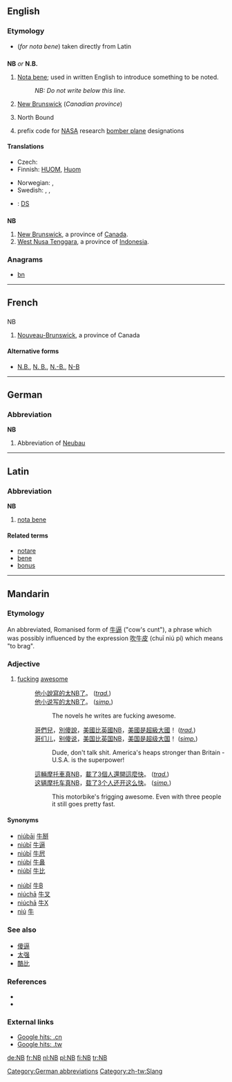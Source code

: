 {{also|Nb|N.-B.}}
==English==

===Etymology===
* (''for nota bene'') taken directly from Latin

==={{initialism}}===
'''NB''' ''or'' '''N.B.'''

# [[nota bene|Nota bene]]; used in written English to introduce something to be noted.
#: ''NB: Do not write below this line.''
# {{Canada}} [[New Brunswick]] (''Canadian province'')
# North Bound
# {{US}}{{aviation}} prefix code for [[NASA]] research [[bomber plane]] designations

====Translations====
{{trans-top|Nota bene; used in written English to introduce something to be noted}}
* Czech: {{t-|cs|pozn.}}
* Finnish: [[HUOM]], [[Huom]]
{{trans-mid}}
* Norwegian: {{t-|no|NB}},  {{t|no|Notabene}}
* Swedish: {{t|sv|OBS}}, {{t|sv|obs}}, {{t|sv|observera}}
{{trans-bottom}}

{{trans-top|New Brunswick}}
{{trans-mid}}
{{trans-bottom}}

{{trans-top|North Bound}}
{{trans-mid}}
{{trans-bottom}}

{{checktrans-top}}
{{trans-mid}}
* {{ttbc|Welsh}}: [[DS]]
{{trans-bottom}}

==={{abbreviation}}===
'''NB'''

# [[New Brunswick]], a province of [[Canada]].
# [[West Nusa Tenggara]], a province of [[Indonesia]].

===Anagrams===
* [[bn#English|bn]]

----

==French==

==={{abbreviation|French}}===
;NB

# [[Nouveau-Brunswick]], a province of Canada

====Alternative forms====
* [[N.B.]], [[N. B.]], [[N.-B.]], [[N-B]]

----

==German==

===Abbreviation===
'''NB'''

# {{context|apartment listing|lang=de}} Abbreviation of [[Neubau]]

[[Category:German abbreviations]]

----

==Latin==

===Abbreviation===
'''NB'''

# [[nota bene]]

====Related terms====
* [[notare]]
* [[bene]]
* [[bonus]]

----

==Mandarin==

===Etymology===
An abbreviated, Romanised form of [[牛逼]] ("cow's cunt"), a phrase which was possibly influenced by the expression [[吹牛皮]] (chuī niú pí) which means "to brag".

===Adjective===
{{cmn-adj|p|pint=nb}}

# {{slang|lang=zh-cn|skey=nb}} [[fucking]] [[awesome]]
#: [[他]][[小說]][[寫]][[的]][[太]][[NB]][[了]]。 (''[[Traditional Chinese|trad.]]'')
#: [[他]][[小说]][[写]][[的]][[太]][[NB]][[了]]。 (''[[Simplified Chinese|simp.]]'')
#:: The novels he writes are fucking awesome.
#: [[哥們]][[兒]]，[[別]][[傻]][[說]]，[[美國]][[比]][[英國]][[NB]]，[[美國]][[是]][[超級大國]]！ (''[[Traditional Chinese|trad.]]'')
#: [[哥们]][[儿]]，[[别]][[傻]][[说]]，[[美国]][[比]][[英国]][[NB]]，[[美国]][[是]][[超级大国]]！ (''[[Simplified Chinese|simp.]]'')
#:: Dude, don't talk shit. America's heaps stronger than Britain - U.S.A. is the superpower!
#: [[這]][[輛]][[摩托車]][[真]][[NB]]，[[載]][[了]][[3]][[個]][[人]][[還]][[開]][[這麼]][[快]]。 (''[[Traditional Chinese|trad.]]'')
#: [[这]][[辆]][[摩托车]][[真]][[NB]]，[[载]][[了]][[3]][[个]][[人]][[还]][[开]][[这么]][[快]]。 (''[[Simplified Chinese|simp.]]'')
#:: This motorbike's frigging awesome. Even with three people it still goes pretty fast.

====Synonyms====
{{rel-top|synonyms of NB}}
* [[niúbāi]] [[牛掰]]
* [[niúbī]] [[牛逼]]
* [[niúbī]] [[牛屄]]
* [[niúbí]] [[牛鼻]]
* [[niúbǐ]] [[牛比]]
{{rel-mid}}
* [[niúbǐ]] [[牛B]]
* [[niúchā]] [[牛叉]]
* [[niúchā]] [[牛X]]
* [[niú]] [[牛]]
{{rel-bottom}}

===See also===
* [[傻逼]]
* [[太强]]
* [[酷比]]

===References===
* {{cite web|url=http://www.nciku.com/|title=牛逼|work=Nciku|language=Mandarin/English|accessdate=2009-06-20}}
* {{pedialite|Mandarin_slang|lang=en}}

===External links===
* [http://www.google.cn/search?hl=zh-CN&q=NB&btnG=Google+%E6%90%9C%E7%B4%A2&aq=f&oq= Google hits: .cn]
* [http://www.google.com.tw/search?hl=zh-CN&q=NB&btnG=Google+%E6%90%9C%E7%B4%A2&aq=f&oq= Google hits: .tw]

[[Category:zh-tw:Slang]]

[[de:NB]]
[[fr:NB]]
[[nl:NB]]
[[pl:NB]]
[[fi:NB]]
[[tr:NB]]